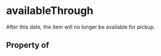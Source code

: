   

# availableThrough

After this date, the item will no longer be available for pickup.

## Property of



